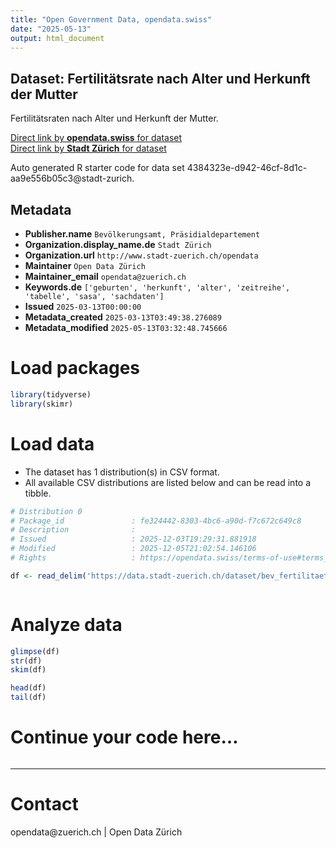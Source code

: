 ```yaml
---
title: "Open Government Data, opendata.swiss"
date: "2025-05-13"
output: html_document
---
```


## Dataset: Fertilitätsrate nach Alter und Herkunft der Mutter


Fertilitätsraten nach Alter und Herkunft der Mutter.


[Direct link by **opendata.swiss** for dataset](https://opendata.swiss/de/dataset/fertilitatsrate-nach-alter-und-herkunft-der-mutter)<br>
[Direct link by **Stadt Zürich** for dataset](https://data.stadt-zuerich.ch/dataset/bev_fertilitaet_jahr_alter_herkunft_od4117)

Auto generated R starter code for data set 4384323e-d942-46cf-8d1c-aa9e556b05c3@stadt-zurich.

## Metadata

- **Publisher.name** `Bevölkerungsamt, Präsidialdepartement`
- **Organization.display_name.de** `Stadt Zürich`
- **Organization.url** `http://www.stadt-zuerich.ch/opendata`
- **Maintainer** `Open Data Zürich`
- **Maintainer_email** `opendata@zuerich.ch`
- **Keywords.de** `['geburten', 'herkunft', 'alter', 'zeitreihe', 'tabelle', 'sasa', 'sachdaten']`
- **Issued** `2025-03-13T00:00:00`
- **Metadata_created** `2025-03-13T03:49:38.276089`
- **Metadata_modified** `2025-05-13T03:32:48.745666`


# Load packages

```r

library(tidyverse)
library(skimr)

```

# Load data

-   The dataset has 1 distribution(s) in CSV format.
-   All available CSV distributions are listed below and can be read into a tibble.

```r

# Distribution 0
# Package_id               : fe324442-8303-4bc6-a90d-f7c672c649c8
# Description              : 
# Issued                   : 2025-12-03T19:29:31.881918
# Modified                 : 2025-12-05T21:02:54.146106
# Rights                   : https://opendata.swiss/terms-of-use#terms_open

df <- read_delim('https://data.stadt-zuerich.ch/dataset/bev_fertilitaet_jahr_alter_herkunft_od4117/download/BEV411OD4117.csv')



```

# Analyze data

```r

glimpse(df)
str(df)
skim(df)

head(df)
tail(df)

```

# Continue your code here...

```r

```

------------------------------------------------------------------------

# Contact

opendata@zuerich.ch | Open Data Zürich
